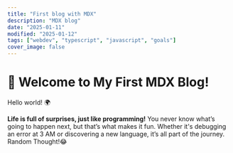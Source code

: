 ```yaml
---
title: "First blog with MDX"
description: "MDX blog"
date: "2025-01-11"
modified: "2025-01-12"
tags: ["webdev", "typescript", "javascript", "goals"]
cover_image: false
---
```


# 🚀 Welcome to My First MDX Blog!

Hello world! 🌍

**Life is full of surprises, just like programming!** You never know what’s going to happen next, but that’s what makes it fun. Whether it's debugging an error at 3 AM or discovering a new language, it’s all part of the journey. Random Thought!😂
